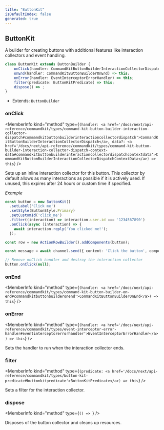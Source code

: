 ```yaml
---
title: "ButtonKit"
isDefaultIndex: false
generated: true
---
```



<!-- This file was generated from the CommandKit source. Do not modify. Instead, re-run the "docgen" script -->


## ButtonKit

<GenerationInfo sourceFile="packages/commandkit/src/components/v1/button/ButtonKit.ts" sourceLine="64" packageName="commandkit" />

A builder for creating buttons with additional features like interaction collectors and event handling.

```ts title="Signature"
class ButtonKit extends ButtonBuilder {
    onClick(handler: CommandKitButtonBuilderInteractionCollectorDispatch, data?: CommandKitButtonBuilderInteractionCollectorDispatchContextData) => this;
    onEnd(handler: CommandKitButtonBuilderOnEnd) => this;
    onError(handler: EventInterceptorErrorHandler) => this;
    filter(predicate: ButtonKitPredicate) => this;
    dispose() => ;
}
```
* Extends: <code>ButtonBuilder</code>



<div className="members-wrapper">

### onClick

<MemberInfo kind="method" type={`(handler: <a href='/docs/next/api-reference/commandkit/types/command-kit-button-builder-interaction-collector-dispatch#commandkitbuttonbuilderinteractioncollectordispatch'>CommandKitButtonBuilderInteractionCollectorDispatch</a>, data?: <a href='/docs/next/api-reference/commandkit/types/command-kit-button-builder-interaction-collector-dispatch-context-data#commandkitbuttonbuilderinteractioncollectordispatchcontextdata'>CommandKitButtonBuilderInteractionCollectorDispatchContextData</a>) => this`}   />

Sets up an inline interaction collector for this button. This collector by default allows as many interactions as possible if it is actively used.
If unused, this expires after 24 hours or custom time if specified.



*Example*

```ts
const button = new ButtonKit()
  .setLabel('Click me')
  .setStyle(ButtonStyle.Primary)
  .setCustomId('click_me')
  .filter((interaction) => interaction.user.id === '1234567890')
  .onClick(async (interaction) => {
    await interaction.reply('You clicked me!');
  });

const row = new ActionRowBuilder().addComponents(button);

const message = await channel.send({ content: 'Click the button', components: [row] });

// Remove onClick handler and destroy the interaction collector
button.onClick(null);
```
### onEnd

<MemberInfo kind="method" type={`(handler: <a href='/docs/next/api-reference/commandkit/types/command-kit-button-builder-on-end#commandkitbuttonbuilderonend'>CommandKitButtonBuilderOnEnd</a>) => this`}   />


### onError

<MemberInfo kind="method" type={`(handler: <a href='/docs/next/api-reference/commandkit/types/event-interceptor-error-handler#eventinterceptorerrorhandler'>EventInterceptorErrorHandler</a>) => this`}   />

Sets the handler to run when the interaction collector ends.
### filter

<MemberInfo kind="method" type={`(predicate: <a href='/docs/next/api-reference/commandkit/types/button-kit-predicate#buttonkitpredicate'>ButtonKitPredicate</a>) => this`}   />

Sets a filter for the interaction collector.
### dispose

<MemberInfo kind="method" type={`() => `}   />

Disposes of the button collector and cleans up resources.


</div>
